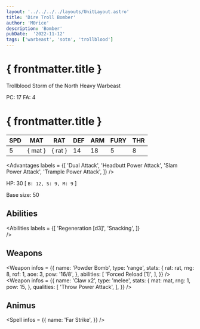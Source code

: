 ```yaml
---
layout: '../../../../layouts/UnitLayout.astro'
title: 'Dire Troll Bomber'
author: 'M0rice'
description: 'Bomber'
pubDate:  '2022-11-12'
tags: ['warbeast', 'sotn', 'trollblood']
---
```



# { frontmatter.title }
Trollblood Storm of the North Heavy Warbeast

PC: 17
FA: 4

# { frontmatter.title }
| SPD | MAT     | RAT     | DEF | ARM | FURY | THR |
|-----|---------|---------|-----|-----|------|-----|
| 5   | { mat } | { rat } | 14  | 18  | 5    | 8   |

<Advantages
    labels = {[
        'Dual Attack',
        'Headbutt Power Attack',
        'Slam Power Attack',
        'Trample Power Attack',
    ]}
/>

HP: 30
[ `B: 12, S: 9, M: 9` ]

Base size: 50

## Abilities
<Abilities
    labels = {[
        'Regeneration [d3]',
        'Snacking',
    ]}    
/>

## Weapons
<Weapon
    infos = {{
        name: 'Powder Bomb',
        type: 'range',
        stats: {
            rat: rat,
            rng: 8,
            rof: 1,
            aoe: 3,
            pow: '16/8',
        },
        abilities: [
            'Forced Reload [1]',
        ],
    }}
/>
<Weapon
    infos = {{
        name: 'Claw x2',
        type: 'melee',
        stats: {
            mat: mat,
            rng: 1,
            pow: 15,
        },
        qualities: [
            'Throw Power Attack',
        ],
    }}
/>

## Animus
<Spell
    infos = {{
        name: 'Far Strike',
    }}
/>